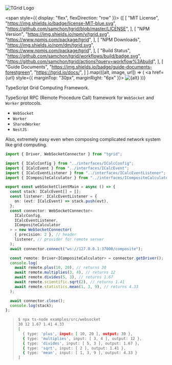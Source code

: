 ![TGrid Logo](/logo.png)

<span style={{ display: "flex", flexDirection: "row" }}>
{[
  [
    "MIT License",
    "https://img.shields.io/badge/license-MIT-blue.svg",
    "https://github.com/samchon/tgrid/blob/master/LICENSE",
  ],
  [
    "NPM Version",
    "https://img.shields.io/npm/v/tgrid.svg",
    "https://www.npmjs.com/package/tgrid",
  ],
  [
    "NPM Downloads",
    "https://img.shields.io/npm/dm/tgrid.svg",
    "https://www.npmjs.com/package/tgrid",
  ],
  [
    "Build Status",
    "https://github.com/samchon/tgrid/workflows/build/badge.svg",
    "https://github.com/samchon/tgrid/actions?query=workflow%3Abuild",
  ],
  [
    "Guide Documents",
    "https://img.shields.io/badge/guide-documents-forestgreen",
    "https://tgrid.io/docs/",
  ]
].map(([alt, image, url]) => (
  <a href={url} style={{ marginTop: "30px", marginRight: "6px" }}>
    <img src={image} alt={alt} />
  </a>
))}
</span>

TypeScript Grid Computing Framework.

TypeScript RPC (Remote Procedure Call) framework for `WebSocket` and `Worker` protocols.

  - `WebSocket`
  - `Worker`
  - `SharedWorker`
  - `NestJS`

Also, extremely easy even when composing complicated network system like grid computing.

```typescript filename="examples/websocket/client.ts" showLineNumbers
import { Driver, WebSocketConnector } from "tgrid";

import { ICalcConfig } from "../interfaces/ICalcConfig";
import { ICalcEvent } from "../interfaces/ICalcEvent";
import { ICalcEventListener } from "../interfaces/ICalcEventListener";
import { ICompositeCalculator } from "../interfaces/ICompositeCalculator";

export const webSocketClientMain = async () => {
  const stack: ICalcEvent[] = [];
  const listener: ICalcEventListener = {
    on: (evt: ICalcEvent) => stack.push(evt),
  };
  const connector: WebSocketConnector<
    ICalcConfig,
    ICalcEventListener,
    ICompositeCalculator
  > = new WebSocketConnector(
    { precision: 2 }, // header
    listener, // provider for remote server
  );
  await connector.connect("ws://127.0.0.1:37000/composite");

  const remote: Driver<ICompositeCalculator> = connector.getDriver();
  console.log(
    await remote.plus(10, 20), // returns 30
    await remote.multiplies(3, 4), // returns 12
    await remote.divides(5, 3), // returns 1.67
    await remote.scientific.sqrt(2), // returns 1.41
    await remote.statistics.mean(1, 3, 9), // returns 4.33
  );

  await connector.close();
  console.log(stack);
};
```

> ```bash filename="Terminal"
> $ npx ts-node examples/src/websocket
> 30 12 1.67 1.41 4.33
> [
>   { type: 'plus', input: [ 10, 20 ], output: 30 },
>   { type: 'multiplies', input: [ 3, 4 ], output: 12 },
>   { type: 'divides', input: [ 5, 3 ], output: 1.67 },
>   { type: 'sqrt', input: [ 2 ], output: 1.41 },
>   { type: 'mean', input: [ 1, 3, 9 ], output: 4.33 }
> ]
> ```
